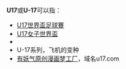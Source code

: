{{DisambigNav|U|17}}
'''U17'''或'''U-17'''可以指：

* [[U17世界盃足球賽|U17世界盃足球賽]]
* [[U17女子世界盃|U17女子世界盃]]
* {{link-en|德国潜艇U-17|German submarine U-17}}
* U-17系列，{{link-en|西斯納185|Cessna 185}}飞机的变种
* [[有妖气原创漫画梦工厂|有妖气原创漫画梦工厂]]，域名u17.com
{{消歧义}}